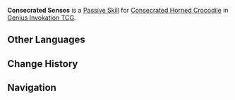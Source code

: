 {{Genius Invokation TCG Skill Infobox
|image      = Consecrated Senses Character Card Skill.png
|type       = Passive Skill
|character  = Consecrated Horned Crocodile
|effect     = When you '''Select''' an Event Card, you can also select a '''Bonecruncher's Energy Block'''.<br><br>'''Bonecruncher's Energy Block'''<br>Select 1 Consecrated Beast to gain +3 ATK.<br>When discarded: All your Consecrated Beasts gain +1 ATK.
|order      = 3
}}
'''Consecrated Senses''' is a [[Character Card Passive Skill|Passive Skill]] for [[Consecrated Horned Crocodile (Character Card)|Consecrated Horned Crocodile]] in [[Genius Invokation TCG]].

==Other Languages==
{{Other Languages
|en       = Consecrated Senses
|zhs      = 圣骸感应
|zhs_rm   = Shènghái Gǎnyìng
|zht      = 聖骸感應
|zht_rm   = Shènghái Gǎnyìng
|zh_tl    = {{Lex|Consecrated|zh}} Response
|ja       = 聖骸感応
|ja_rm    = 
|ja_tl    = 
|ko       = 성해 감응
|ko_tl    = 
|es       = Percepción sacrósea
|es_tl    = Sacrosanct Perception
|fr       = Sens sacralisés
|fr_tl    = {{Lex|Consecrated|fr}} Senses
|ru       = Возвышенные чувства
|ru_tl    = 
|th       = Consecrated Senses
|vi       = Giác Quan Thánh Hóa
|vi_tl    = 
|de       = Geweihte Sinne
|de_tl    = Consecrated Senses
|id       = Consecrated Senses
|pt       = Sentidos da Ossada Sagrada
|pt_tl    = 
|tr       = Kutsanmış Hisler
|tr_tl    = 
|it       = Sensi consacrati
|it_tl    = 
}}

==Change History==
{{Change History|5.4}}

==Navigation==
{{Genius Invokation TCG Skill Navbox|Consecrated Horned Crocodile}}